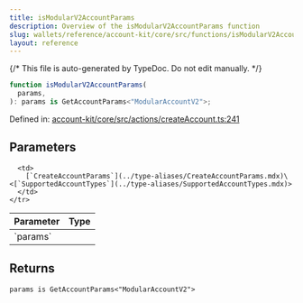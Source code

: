 ```yaml
---
title: isModularV2AccountParams
description: Overview of the isModularV2AccountParams function
slug: wallets/reference/account-kit/core/src/functions/isModularV2AccountParams
layout: reference
---
```


{/* This file is auto-generated by TypeDoc. Do not edit manually. */}

```ts
function isModularV2AccountParams(
  params,
): params is GetAccountParams<"ModularAccountV2">;
```

Defined in: [account-kit/core/src/actions/createAccount.ts:241](https://github.com/alchemyplatform/aa-sdk/blob/9df5be8c23af4e472bcb503c17766b16da0ad87d/account-kit/core/src/actions/createAccount.ts#L241)

## Parameters

<table>
  <thead>
    <tr>
      <th align="left">Parameter</th>
      <th align="left">Type</th>
    </tr>
  </thead>

  <tbody>
    <tr>
      <td>
        `params`
      </td>

      <td>
        [`CreateAccountParams`](../type-aliases/CreateAccountParams.mdx)\<[`SupportedAccountTypes`](../type-aliases/SupportedAccountTypes.mdx)>
      </td>
    </tr>

  </tbody>
</table>

## Returns

`params is GetAccountParams<"ModularAccountV2">`
